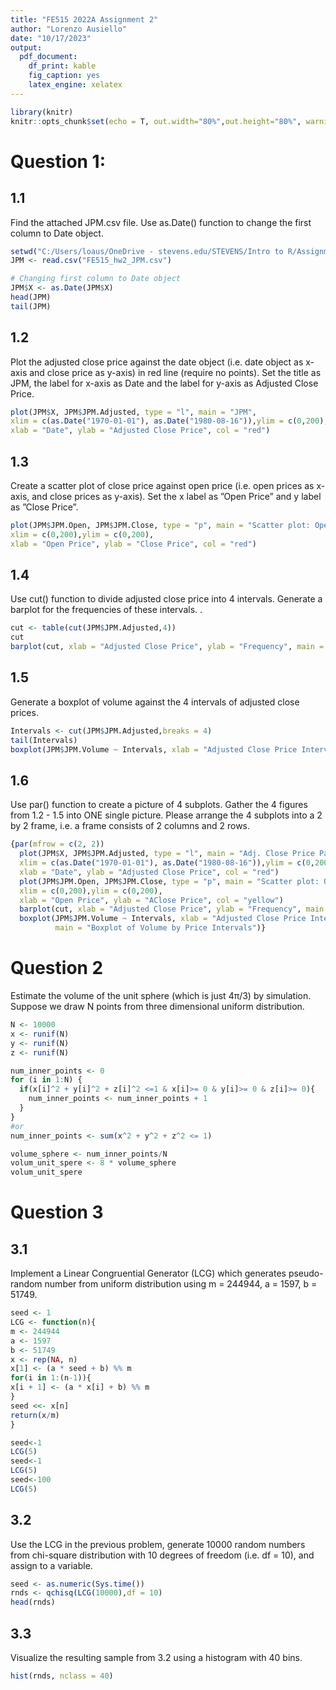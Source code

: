 ---
title: "FE515 2022A Assignment 2"
author: "Lorenzo Ausiello"
date: "10/17/2023"
output:
  pdf_document:
    df_print: kable
    fig_caption: yes
    latex_engine: xelatex
---
```{r setup, include=T}
library(knitr)
knitr::opts_chunk$set(echo = T, out.width="80%",out.height="80%", warning = F)
```


# Question 1: 

## 1.1 

Find the attached JPM.csv file. Use as.Date() function to change the first column to Date object.

```{r}
setwd("C:/Users/loaus/OneDrive - stevens.edu/STEVENS/Intro to R/Assignment/Assignment_2")
JPM <- read.csv("FE515_hw2_JPM.csv")

# Changing first column to Date object
JPM$X <- as.Date(JPM$X)
head(JPM)
tail(JPM)
```

## 1.2

Plot the adjusted close price against the date object (i.e. date object as x-axis and close price as y-axis) in red line (require no points). Set the title as JPM, the label for x-axis as Date and the label for y-axis as Adjusted Close Price.

```{r}
plot(JPM$X, JPM$JPM.Adjusted, type = "l", main = "JPM",
xlim = c(as.Date("1970-01-01"), as.Date("1980-08-16")),ylim = c(0,200),
xlab = "Date", ylab = "Adjusted Close Price", col = "red")
```

## 1.3 

Create a scatter plot of close price against open price (i.e. open prices as x-axis, and close prices as y-axis). Set the x label as ”Open Price” and y label as ”Close Price”.

```{r}
plot(JPM$JPM.Open, JPM$JPM.Close, type = "p", main = "Scatter plot: Open Prices vs Close Prices",
xlim = c(0,200),ylim = c(0,200),
xlab = "Open Price", ylab = "Close Price", col = "red")
```

## 1.4 

Use cut() function to divide adjusted close price into 4 intervals. Generate a barplot for the frequencies of these intervals.
.

```{r}
cut <- table(cut(JPM$JPM.Adjusted,4))
cut
barplot(cut, xlab = "Adjusted Close Price", ylab = "Frequency", main = "Barplot Adj.Close Price intervals")
```

## 1.5

Generate a boxplot of volume against the 4 intervals of adjusted close prices.

```{r}
Intervals <- cut(JPM$JPM.Adjusted,breaks = 4)
tail(Intervals)
boxplot(JPM$JPM.Volume ~ Intervals, xlab = "Adjusted Close Price Intervals", ylab = "Volume", main = "Boxplot of Volume by Price Intervals")
```

## 1.6

Use par() function to create a picture of 4 subplots. Gather the 4 figures from 1.2 - 1.5 into ONE single picture. Please arrange the 4 subplots into a 2 by 2 frame, i.e. a frame consists of 2 columns and 2 rows.

```{r}
{par(mfrow = c(2, 2))
  plot(JPM$X, JPM$JPM.Adjusted, type = "l", main = "Adj. Close Price Path",
  xlim = c(as.Date("1970-01-01"), as.Date("1980-08-16")),ylim = c(0,200),
  xlab = "Date", ylab = "Adjusted Close Price", col = "red")
  plot(JPM$JPM.Open, JPM$JPM.Close, type = "p", main = "Scatter plot: Open Prices vs Close Prices",
  xlim = c(0,200),ylim = c(0,200),
  xlab = "Open Price", ylab = "AClose Price", col = "yellow")
  barplot(cut, xlab = "Adjusted Close Price", ylab = "Frequency", main = "Barplot Adj.Close Price intervals")
  boxplot(JPM$JPM.Volume ~ Intervals, xlab = "Adjusted Close Price Intervals", ylab = "Volume",
          main = "Boxplot of Volume by Price Intervals")}
```


# Question 2
Estimate the volume of the unit sphere (which is just 4π/3) by simulation. Suppose we draw N points from three dimensional uniform distribution.

```{r}
N <- 10000
x <- runif(N)
y <- runif(N)
z <- runif(N)

num_inner_points <- 0
for (i in 1:N) {
  if(x[i]^2 + y[i]^2 + z[i]^2 <=1 & x[i]>= 0 & y[i]>= 0 & z[i]>= 0){
    num_inner_points <- num_inner_points + 1
  }
}
#or
num_inner_points <- sum(x^2 + y^2 + z^2 <= 1)

volume_sphere <- num_inner_points/N
volum_unit_spere <- 8 * volume_sphere
volum_unit_spere
```

# Question 3

## 3.1
Implement a Linear Congruential Generator (LCG)
which generates pseudo-random number from uniform distribution using m = 244944, a = 1597, b = 51749.

```{r}
seed <- 1
LCG <- function(n){
m <- 244944
a <- 1597
b <- 51749
x <- rep(NA, n)
x[1] <- (a * seed + b) %% m
for(i in 1:(n-1)){
x[i + 1] <- (a * x[i] + b) %% m
}
seed <<- x[n]
return(x/m)
}

seed<-1
LCG(5)
seed<-1
LCG(5)
seed<-100
LCG(5)
```

## 3.2
Use the LCG in the previous problem, generate 10000 random numbers from chi-square distribution with 10 degrees of freedom (i.e. df = 10), and assign to a variable.

```{r}
seed <- as.numeric(Sys.time())
rnds <- qchisq(LCG(10000),df = 10)
head(rnds)
```

## 3.3
Visualize the resulting sample from 3.2 using a histogram with 40 bins.
```{r}
hist(rnds, nclass = 40)
```
